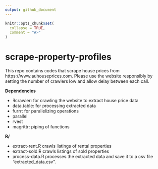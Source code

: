 ```yaml
---
output: github_document
---
```


<!-- README.md is generated from README.Rmd. Please edit that file -->

```r
knitr::opts_chunk$set(
  collapse = TRUE,
  comment = "#>"
)
```

# scrape-property-profiles

<!-- badges: start -->
<!-- badges: end -->

This repo contains codes that scrape house prices from https://www.auhouseprices.com. Please use the website responsibly by setting the number of crawlers low and allow delay between each call.

**Dependencies**

- Rcrawler: for crawling the website to extract house price data
- data.table: for processing extracted data
- furrr: for parallelizing operations
- parallel
- rvest
- magrittr: piping of functions

**R/**

- extract-rent.R crawls listings of rental properties
- extract-sold.R crawls listings of sold properties
- process-data.R processes the extracted data and save it to a csv file "extracted_data.csv".
